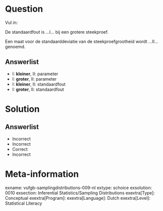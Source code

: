 Question
========
  
Vul in:
  
De standaardfout is ...I... bij een grotere steekproef.

Een maat voor de standaarddeviatie van de steekproefgrootheid wordt ...II... genoemd.

Answerlist
----------
* I: **kleiner**,   II: parameter
* I: **groter**,    II: parameter
* I: **kleiner**,   II: standaardfout
* I: **groter**,    II: standaardfout

Solution
========
  
Answerlist
----------
* Incorrect
* Incorrect
* Correct
* Incorrect

Meta-information
================
  
exname: vufgb-samplingdistributions-009-nl
extype: schoice
exsolution: 0010
exsection: Inferential Statistics/Sampling Distributions
exextra[Type]: Conceptual
exextra[Program]: 
exextra[Language]: Dutch
exextra[Level]: Statistical Literacy
